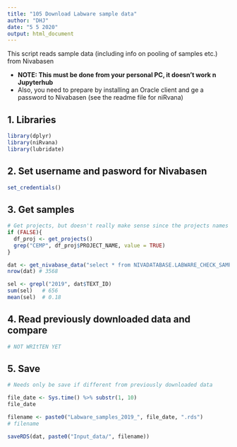```yaml
---
title: "105 Download Labware sample data"
author: "DHJ"
date: "5 5 2020"
output: html_document
---
```


This script reads sample data (including info on pooling of samples etc.) from Nivabasen   

- __NOTE: This must be done from your personal PC, it doesn't work n Jupyterhub__  
- Also, you need to prepare by installing an Oracle client and ge a password to Nivabasen (see the readme file for niRvana)  
  

## 1. Libraries  
```r

library(dplyr)
library(niRvana)
library(lubridate)

```


## 2. Set username and pasword for Nivabasen  
```r

set_credentials()

```

## 3. Get samples  
```r

# Get projects, but doesn't really make sense since the projects names fiffer from those in PROJECT in table LABWARE_CHECK_SAMPLE
if (FALSE){
  df_proj <- get_projects()
  grep("CEMP", df_proj$PROJECT_NAME, value = TRUE)
}

dat <- get_nivabase_data("select * from NIVADATABASE.LABWARE_CHECK_SAMPLE where lower(PROSJEKT) like '%milkys%'")
nrow(dat) # 3568

sel <- grepl("2019", dat$TEXT_ID)
sum(sel)   # 656
mean(sel)  # 0.18

```

## 4. Read previously downloaded data and compare 
```r

# NOT WRItTEN YET


```


## 5. Save  
```r

# Needs only be save if different from previously downloaded data

file_date <- Sys.time() %>% substr(1, 10)
file_date

filename <- paste0("Labware_samples_2019_", file_date, ".rds")
# filename

saveRDS(dat, paste0("Input_data/", filename))

```


